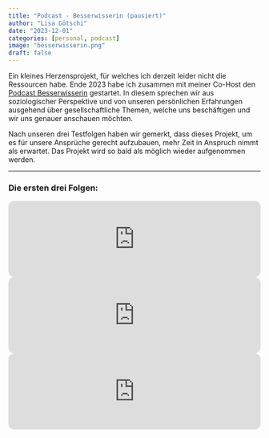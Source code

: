 ```yaml
---
title: "Podcast - Besserwisserin (pausiert)"
author: "Lisa Götschi"
date: "2023-12-01"
categories: [personal, podcast]
image: "besserwisserin.png"
draft: false
---
```


::: {#project_text}
Ein kleines Herzensprojekt, für welches ich derzeit leider nicht die Ressourcen habe. Ende 2023 habe ich zusammen mit meiner Co-Host den [Podcast Besserwisserin](https://open.spotify.com/show/7hue0JwaXCZxyogpx0V0pX?si=18238256babe4d35) gestartet. In diesem sprechen wir aus soziologischer Perspektive und von unseren persönlichen Erfahrungen ausgehend über gesellschaftliche Themen, welche uns beschäftigen und wir uns genauer anschauen möchten.

Nach unseren drei Testfolgen haben wir gemerkt, dass dieses Projekt, um es für unsere Ansprüche gerecht aufzubauen, mehr Zeit in Anspruch nimmt als erwartet. Das Projekt wird so bald als möglich wieder aufgenommen werden.

------------------------------------------------------------------------

### Die ersten drei Folgen: 
:::

```{=html}
<iframe style="border-radius:12px" src="https://open.spotify.com/embed/show/7hue0JwaXCZxyogpx0V0pX?utm_source=generator&theme=0" width="100%" height="152" frameBorder="0" allowfullscreen="" allow="autoplay; clipboard-write; encrypted-media; fullscreen; picture-in-picture" loading="lazy"></iframe>
```
```{=html}
<iframe style="border-radius:12px" src="https://open.spotify.com/embed/episode/1lhrGV57r9jaOmYIEpmNkP?utm_source=generator&theme=0" width="100%" height="152" frameBorder="0" allowfullscreen="" allow="autoplay; clipboard-write; encrypted-media; fullscreen; picture-in-picture" loading="lazy"></iframe>
```
```{=html}
<iframe style="border-radius:12px" src="https://open.spotify.com/embed/episode/1hswH66RDKi4RDZL12q3uV?utm_source=generator&theme=0" width="100%" height="152" frameBorder="0" allowfullscreen="" allow="autoplay; clipboard-write; encrypted-media; fullscreen; picture-in-picture" loading="lazy"></iframe> 
```
